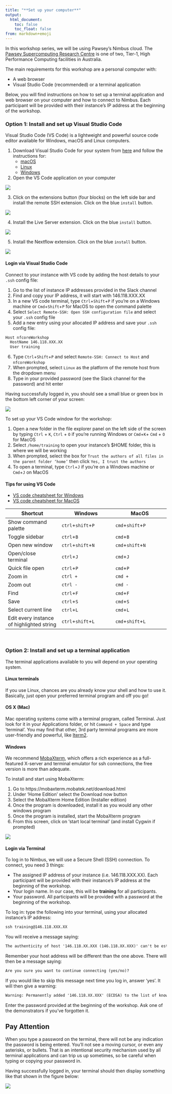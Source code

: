 ```yaml
---
title: "**Set up your computer**"
output:
  html_document:
    toc: false
    toc_float: false
from: markdown+emoji
---
```


In this workshop series, we will be using Pawsey’s Nimbus cloud. The [Pawsey Supercomputing Research Centre](https://pawsey.org.au/about-us/about-pawsey/) is one of two, Tier-1, High Performance Computing facilities in Australia. 

The main requirements for this workshop are a personal computer with:

* A web browser 
* Visual Studio Code (recommended) or a terminal application 

Below, you will find instructions on how to set up a terminal application and web browser on your computer and how to connect to Nimbus. Each participant will be provided with their instance’s IP address at the beginning of the workshop. 

### **Option 1: Install and set up Visual Studio Code**

Visual Studio Code (VS Code) is a lightweight and powerful source code editor available for Windows, macOS and Linux computers. 

1. Download Visual Studio Code for your system from [here](https://code.visualstudio.com/download) and follow the instructions for:
    * [macOS](https://code.visualstudio.com/docs/setup/mac)
    * [Linux](https://code.visualstudio.com/docs/setup/linux)
    * [Windows](https://code.visualstudio.com/docs/setup/windows)
    
2. Open the VS Code application on your computer 

![](https://user-images.githubusercontent.com/73086054/224881239-86457c3f-9f8f-4724-b780-c633ea8d2180.png)

3. Click on the extensions button (four blocks) on the left side bar and install the remote SSH extension. Click on the blue `install` button. 

![](https://user-images.githubusercontent.com/73086054/224881365-2517157c-7bf9-4bd3-ba98-c9d7e3653674.png)

4. Install the Live Server extension. Click on the blue `install` button. 

![](https://user-images.githubusercontent.com/73086054/231062539-6a4fc78f-da2e-40a6-9d94-00b702930b67.png)

5. Install the Nextflow extension. Click on the blue `install` button. 

![](https://user-images.githubusercontent.com/73086054/236149551-1703e56c-680b-4733-8613-c3409f43b6f2.png)

#### **Login via Visual Studio Code**

Connect to your instance with VS code by adding the host details to your `.ssh` config file:

  1. Go to the list of instance IP addresses provided in the Slack channel
  2. Find and copy your IP address, it will start with 146.118.XXX.XX 
  3. In a new VS code terminal, type `Ctrl`+`Shift`+`P` if you're on a Windows machine or `Cmd`+`Shift`+`P` for MacOS to open the command palette 
  4. Select `Select Remote-SSH: Open SSH configuration file` and select your `.ssh` config file
  5. Add a new entry using your allocated IP address and save your `.ssh` config file: 

  ```default
  Host nfcoreWorkshop
    HostName 146.118.XXX.XX
    User training
  ```

  6. Type `Ctrl`+`Shift`+`P` and select `Remote-SSH: Connect to Host` and `nfcoreWorkshop` 
  7. When prompted, select `Linux` as the platform of the remote host from the dropdown menu 
  8. Type in your provided password (see the Slack channel for the password) and hit enter 

Having successfully logged in, you should see a small blue or green box in the bottom left corner of your screen:

![](https://user-images.githubusercontent.com/73086054/228143085-20a5bdfc-f4e7-4472-b43f-2c975ae5eb4c.png)

To set up your VS Code window for the workshop:

1. Open a new folder in the file explorer panel on the left side of the screen by typing `Ctrl` + `K`, `Ctrl` + `O` if you're running Windows or `Cmd`+`K`+ `Cmd` + `O` for MacOS 
2. Select `/home/training` to open your instance's $HOME folder, this is where we will be working
2. When prompted, select the box for `Trust the authors of all files in the parent folder ‘home’` then click `Yes, I trust the authors`
3.	To open a terminal, type `Ctrl`+`J` if you're on a Windows machine or `Cmd`+`J` on MacOS

#### **Tips for using VS Code**

* [VS code cheatsheet for Windows](https://code.visualstudio.com/shortcuts/keyboard-shortcuts-windows.pdf)
* [VS code cheatsheet for MacOS](https://code.visualstudio.com/shortcuts/keyboard-shortcuts-macos.pdf)

|Shortcut |Windows |MacOS |
|--|--|--|
|Show command palette | `ctrl`+`shift`+`P` |`cmd`+`shift`+`P` |
|Toggle sidebar |`ctrl`+`B`|`cmd`+`B`|
|Open new window|`ctrl`+`shift`+`N`|`cmd`+`shift`+`N`|
|Open/close terminal|`ctrl`+`J`|`cmd`+`J`|
|Quick file open|`ctrl`+`P`|`cmd`+`P`|
|Zoom in|`ctrl +`| `cmd +`|
|Zoom out|`ctrl -`|`cmd -`|
|Find|`ctrl`+`F`|`cmd`+`F`|
|Save|`ctrl`+`S`|`cmd`+`S`|
|Select current line|`ctrl`+`L`| `cmd`+`L`|
|Edit every instance of highlighted string|`ctrl`+`shift`+`L`|`cmd`+`shift`+`L`|

<br/>

### **Option 2: Install and set up a terminal application**

The terminal applications available to you will depend on your operating system. 

#### **Linux terminals**
If you use Linux, chances are you already know your shell and how to use it. Basically, just open your preferred terminal program and off you go!

#### **OS X (Mac)**

Mac operating systems come with a terminal program, called Terminal. Just look for it in your Applications folder, or hit `Command + Space` and type 'terminal'. You may find that other, 3rd party terminal programs are more user-friendly and powerful, like [Iterm2](https://iterm2.com/).

#### **Windows**

We recommend [MobaXterm](https://mobaxterm.mobatek.net/download.html), which offers a rich experience as a full-featured X-server and terminal emulator for ssh connections, the free version is more than adequate.

To install and start using MobaXterm:

1. Go to https://mobaxterm.mobatek.net/download.html
2. Under ‘Home Edition’ select the Download now button
3. Select the MobaXterm Home Edition (Installer edition)
4. Once the program is downloaded, install it as you would any other windows program
5. Once the program is installed, start the MobaXterm program
6. From this screen, click on ‘start local terminal’ (and install Cygwin if prompted) 

![](https://user-images.githubusercontent.com/73086054/224888551-527c08c3-90fa-4f6b-beaf-308114880624.png)

#### **Login via Terminal**

To log in to Nimbus, we will use a Secure Shell (SSH) connection. To connect, you need 3 things:

* The assigned IP address of your instance (i.e. 146.118.XXX.XX). Each participant will be provided with their instance’s IP address at the beginning of the workshop.
* Your login name. In our case, this will be **training** for all participants.
* Your password. All participants will be provided with a password at the beginning of the workshop.

To log in: type the following into your terminal, using your allocated instance’s IP address:

```default
ssh training@146.118.XXX.XX
```

You will receive a message saying:

```default
The authenticity of host '146.118.XX.XXX (146.118.XX.XXX)' can't be established.
```

Remember your host address will be different than the one above. There will then be a message saying:

```default
Are you sure you want to continue connecting (yes/no)?
```

If you would like to skip this message next time you log in, answer ‘yes’. It will then give a warning:

```default
Warning: Permanently added '146.118.XX.XXX' (ECDSA) to the list of known hosts.
```

Enter the password provided at the beginning of the workshop. Ask one of the demonstrators if you’ve forgotten it.

::: {.callout-note}
## Pay Attention
When you type a password on the terminal, there will not be any indication the password is being entered. You'll not see a moving cursor, or even any asterisks, or bullets. That is an intentional security mechanism used by all terminal applications and can trip us up sometimes, so be careful when typing or copying your password in.  
:::

Having successfully logged in, your terminal should then display something like that shown in the figure below:

![](https://user-images.githubusercontent.com/73086054/228141686-a63a84c1-b714-4797-af8e-2b511421a7d8.png)

